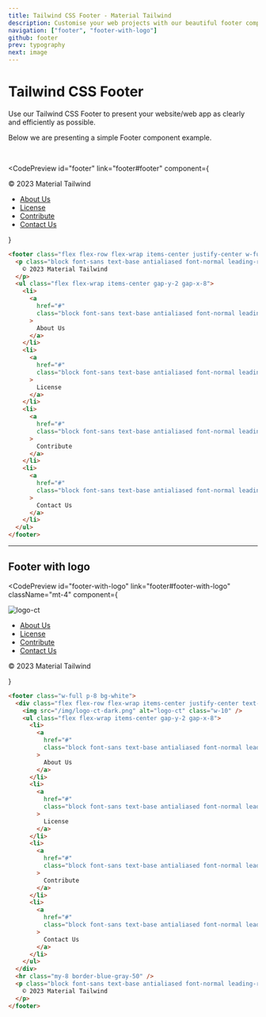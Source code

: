 ```yaml
---
title: Tailwind CSS Footer - Material Tailwind
description: Customise your web projects with our beautiful footer component for Tailwind CSS using Material Design guidelines.
navigation: ["footer", "footer-with-logo"]
github: footer
prev: typography
next: image
---
```


# Tailwind CSS Footer

Use our Tailwind CSS Footer to present your website/web app as clearly and efficiently as possible.

Below we are presenting a simple Footer component example.

<br />

<CodePreview
  id="footer"
  link="footer#footer"
  component={
    <footer className="flex w-full flex-row flex-wrap items-center justify-center gap-y-6 gap-x-12 border-t border-blue-gray-50 py-6 text-center md:justify-between">
      <p className="block font-sans text-base font-normal leading-relaxed text-blue-gray-900 antialiased">
        © 2023 Material Tailwind
      </p>
      <ul className="flex flex-wrap items-center gap-y-2 gap-x-8">
        <li>
          <a
            href="#"
            className="block font-sans text-base font-normal leading-relaxed text-blue-gray-900 antialiased transition-colors hover:text-pink-500 focus:text-pink-500"
          >
            About Us
          </a>
        </li>
        <li>
          <a
            href="#"
            className="block font-sans text-base font-normal leading-relaxed text-blue-gray-900 antialiased transition-colors hover:text-pink-500 focus:text-pink-500"
          >
            License
          </a>
        </li>
        <li>
          <a
            href="#"
            className="block font-sans text-base font-normal leading-relaxed text-blue-gray-900 antialiased transition-colors hover:text-pink-500 focus:text-pink-500"
          >
            Contribute
          </a>
        </li>
        <li>
          <a
            href="#"
            className="block font-sans text-base font-normal leading-relaxed text-blue-gray-900 antialiased transition-colors hover:text-pink-500 focus:text-pink-500"
          >
            Contact Us
          </a>
        </li>
      </ul>
    </footer>
  }
>
  ```html
  <footer class="flex flex-row flex-wrap items-center justify-center w-full py-6 text-center border-t gap-y-6 gap-x-12 border-blue-gray-50 md:justify-between">
    <p class="block font-sans text-base antialiased font-normal leading-relaxed text-blue-gray-900">
      © 2023 Material Tailwind
    </p>
    <ul class="flex flex-wrap items-center gap-y-2 gap-x-8">
      <li>
        <a
          href="#"
          class="block font-sans text-base antialiased font-normal leading-relaxed transition-colors text-blue-gray-900 hover:text-pink-500 focus:text-pink-500"
        >
          About Us
        </a>
      </li>
      <li>
        <a
          href="#"
          class="block font-sans text-base antialiased font-normal leading-relaxed transition-colors text-blue-gray-900 hover:text-pink-500 focus:text-pink-500"
        >
          License
        </a>
      </li>
      <li>
        <a
          href="#"
          class="block font-sans text-base antialiased font-normal leading-relaxed transition-colors text-blue-gray-900 hover:text-pink-500 focus:text-pink-500"
        >
          Contribute
        </a>
      </li>
      <li>
        <a
          href="#"
          class="block font-sans text-base antialiased font-normal leading-relaxed transition-colors text-blue-gray-900 hover:text-pink-500 focus:text-pink-500"
        >
          Contact Us
        </a>
      </li>
    </ul>
  </footer>
  ```
</CodePreview>

---

## Footer with logo

<CodePreview
  id="footer-with-logo"
  link="footer#footer-with-logo"
  className="mt-4"
  component={
    <footer className="w-full bg-white p-8">
      <div className="flex flex-row flex-wrap items-center justify-center gap-y-6 gap-x-12 bg-white text-center md:justify-between">
        <img src="/img/logo-ct-dark.png" alt="logo-ct" className="w-10" />
        <ul className="flex flex-wrap items-center gap-y-2 gap-x-8">
          <li>
            <a
              href="#"
              className="block font-sans text-base font-normal leading-relaxed text-blue-gray-900 antialiased transition-colors hover:text-pink-500 focus:text-pink-500"
            >
              About Us
            </a>
          </li>
          <li>
            <a
              href="#"
              className="block font-sans text-base font-normal leading-relaxed text-blue-gray-900 antialiased transition-colors hover:text-pink-500 focus:text-pink-500"
            >
              License
            </a>
          </li>
          <li>
            <a
              href="#"
              className="block font-sans text-base font-normal leading-relaxed text-blue-gray-900 antialiased transition-colors hover:text-pink-500 focus:text-pink-500"
            >
              Contribute
            </a>
          </li>
          <li>
            <a
              href="#"
              className="block font-sans text-base font-normal leading-relaxed text-blue-gray-900 antialiased transition-colors hover:text-pink-500 focus:text-pink-500"
            >
              Contact Us
            </a>
          </li>
        </ul>
      </div>
      <span className="my-8 block border-t border-blue-gray-50" />
      <p className="block text-center font-sans text-base font-normal leading-relaxed text-blue-gray-900 antialiased">
        © 2023 Material Tailwind
      </p>
    </footer>
  }
>
  ```html
  <footer class="w-full p-8 bg-white">
    <div class="flex flex-row flex-wrap items-center justify-center text-center bg-white gap-y-6 gap-x-12 md:justify-between">
      <img src="/img/logo-ct-dark.png" alt="logo-ct" class="w-10" />
      <ul class="flex flex-wrap items-center gap-y-2 gap-x-8">
        <li>
          <a
            href="#"
            class="block font-sans text-base antialiased font-normal leading-relaxed transition-colors text-blue-gray-900 hover:text-pink-500 focus:text-pink-500"
          >
            About Us
          </a>
        </li>
        <li>
          <a
            href="#"
            class="block font-sans text-base antialiased font-normal leading-relaxed transition-colors text-blue-gray-900 hover:text-pink-500 focus:text-pink-500"
          >
            License
          </a>
        </li>
        <li>
          <a
            href="#"
            class="block font-sans text-base antialiased font-normal leading-relaxed transition-colors text-blue-gray-900 hover:text-pink-500 focus:text-pink-500"
          >
            Contribute
          </a>
        </li>
        <li>
          <a
            href="#"
            class="block font-sans text-base antialiased font-normal leading-relaxed transition-colors text-blue-gray-900 hover:text-pink-500 focus:text-pink-500"
          >
            Contact Us
          </a>
        </li>
      </ul>
    </div>
    <hr class="my-8 border-blue-gray-50" />
    <p class="block font-sans text-base antialiased font-normal leading-relaxed text-center text-blue-gray-900">
      © 2023 Material Tailwind
    </p>
  </footer>
  ```
</CodePreview>
